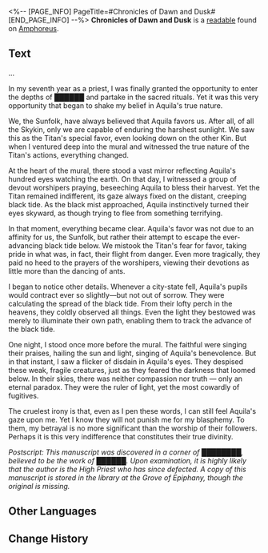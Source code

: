 <%-- [PAGE_INFO]
PageTitle=#Chronicles of Dawn and Dusk#
[END_PAGE_INFO] --%>
{{Readable Infobox
|id           = 533
|partIds      = 190862
|title        = 
|image        = Item Chronicles of Dawn and Dusk.png
|world        = Amphoreus
|parts        = 1
|author       = <!--to be added-->
|description  = A personal journal belonging to a defected priest. The original document remains lost. This is a duplicate of the transcript preserved in the Grove.
|part1        = Chronicles of Dawn and Dusk
|source1      = {{cx|Source missing}}
|characters   = Aquila
|factions     = 
}}
'''Chronicles of Dawn and Dusk''' is a [[readable]] found on [[Amphoreus]].
<!--
==Location==
{{Map Embed|<map name>|<marker id>}}
-->
==Text==
...

In my seventh year as a priest, I was finally granted the opportunity to enter the depths of ██████ and partake in the sacred rituals. Yet it was this very opportunity that began to shake my belief in Aquila's true nature.

We, the Sunfolk, have always believed that Aquila favors us. After all, of all the Skykin, only we are capable of enduring the harshest sunlight. We saw this as the Titan's special favor, even looking down on the other Kin. But when I ventured deep into the mural and witnessed the true nature of the Titan's actions, everything changed.

At the heart of the mural, there stood a vast mirror reflecting Aquila's hundred eyes watching the earth. On that day, I witnessed a group of devout worshipers praying, beseeching Aquila to bless their harvest. Yet the Titan remained indifferent, its gaze always fixed on the distant, creeping black tide. As the black mist approached, Aquila instinctively turned their eyes skyward, as though trying to flee from something terrifying.

In that moment, everything became clear. Aquila's favor was not due to an affinity for us, the Sunfolk, but rather their attempt to escape the ever-advancing black tide below. We mistook the Titan's fear for favor, taking pride in what was, in fact, their flight from danger. Even more tragically, they paid no heed to the prayers of the worshipers, viewing their devotions as little more than the dancing of ants.

I began to notice other details. Whenever a city-state fell, Aquila's pupils would contract ever so slightly&mdash;but not out of sorrow. They were calculating the spread of the black tide. From their lofty perch in the heavens, they coldly observed all things. Even the light they bestowed was merely to illuminate their own path, enabling them to track the advance of the black tide.

One night, I stood once more before the mural. The faithful were singing their praises, hailing the sun and light, singing of Aquila's benevolence. But in that instant, I saw a flicker of disdain in Aquila's eyes. They despised these weak, fragile creatures, just as they feared the darkness that loomed below. In their skies, there was neither compassion nor truth &mdash; only an eternal paradox. They were the ruler of light, yet the most cowardly of fugitives.

The cruelest irony is that, even as I pen these words, I can still feel Aquila's gaze upon me. Yet I know they will not punish me for my blasphemy. To them, my betrayal is no more significant than the worship of their followers. Perhaps it is this very indifference that constitutes their true divinity.

''Postscript: This manuscript was discovered in a corner of ████████, believed to be the work of ██████. Upon examination, it is highly likely that the author is the High Priest who has since defected. A copy of this manuscript is stored in the library at the Grove of Epiphany, though the original is missing.''

<!--
==Trivia==
* 
-->
==Other Languages==
{{Other Languages
|en   = Chronicles of Dawn and Dusk
|zhs  = 晨昏记事
|zht  = 晨昏記事
|ja   = 晨昏の年代記
|ko   = 조석에 대한 기록
|es   = Historias del alba y el crepúsculo
|fr   = Chroniques de l'aube et du crépuscule
|ru   = Циркадные хроники
|th   = บันทึกอรุณสนธยา
|vi   = Ký Sự Ngày Và Đêm
|de   = Chroniken des Zwielichts
|id   = Kisah Fajar dan Senja
|pt   = Crônicas do Amanhecer e do Anoitecer
}}

==Change History==
{{Change History|3.3}}